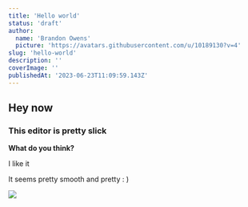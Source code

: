 ```yaml
---
title: 'Hello world'
status: 'draft'
author:
  name: 'Brandon Owens'
  picture: 'https://avatars.githubusercontent.com/u/10189130?v=4'
slug: 'hello-world'
description: ''
coverImage: ''
publishedAt: '2023-06-23T11:09:59.143Z'
---
```


## Hey now

### This editor is pretty slick



**What do you think?**



I like it



It seems pretty smooth and pretty : )

![](/images//microsoftteams-image--8--g3Nz.png)

